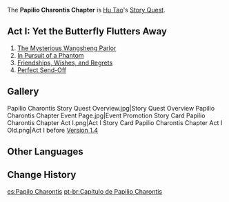 {{Chapter Infobox
|character       = Hu Tao
|short           = Papilio Charontis
|act1            = Yet the Butterfly Flutters Away
|ARReq1          = 40
|keyReq1         = 1
|archonQuestReq1 = [[Chapter I]] Act III: [[Farewell, Archaic Lord]]
}}
The '''Papilio Charontis Chapter''' is [[Hu Tao]]'s [[Story Quest]].

==Act I: Yet the Butterfly Flutters Away==
{{Main|Yet the Butterfly Flutters Away}}
{{Description|The spear opens the path to the afterlife, and the butterflies bridge this world and the next.<br />Wangsheng Funeral Parlor has overseen countless funerals for Liyue's residents in its time, guiding people along the final journey they shall embark on in this realm.<br />Yes, the current guide does uphold this solemn tradition in a somewhat unorthodox fashion...<br />But fear not! No matter what your background might be, she is passionate about ensuring that every client receives the send-off they deserve.}}
# [[The Mysterious Wangsheng Parlor]]
# [[In Pursuit of a Phantom]]
# [[Friendships, Wishes, and Regrets]]
# [[Perfect Send-Off]]

==Gallery==
<gallery hideaddbutton="true" captionalign="center">
Papilio Charontis Story Quest Overview.jpg|Story Quest Overview
Papilio Charontis Chapter Event Page.jpg|Event Promotion
Story Card Papilio Charontis Chapter Act I.png|Act I
Story Card Papilio Charontis Chapter Act I Old.png|Act I before [[Version 1.4]]
</gallery>

==Other Languages==
{{Other Languages
|en      = Papilio Charontis Chapter
|zhs     = 引蝶之章
|zhs_rm  = Yǐndié zhī Zhāng
|zht     = 引蝶之章
|zht_rm  = Yǐndié zhī Zhāng
|zh_tl   = Chapter of the Guiding Butterfly
|ja      = 彼岸蝶の章
|ja_rm   = Higan Chou no Shou{{Assumed}}
|ja_tl   =
|ko      = {{tt|피안|彼岸}} 나비의 장
|ko_rm   = Pian Nabi-ui Jang
|ko_tl   = Pāramitā Butterfly's Chapter
|ko_note = The Story Quest chapter name differs from Hu Tao's constellation name. {{Lang|The additional portion|ko=피안(彼岸)|ko_rm=pian|ko_lit=the other side}} refers to {{w|pāramitā}} and seems to only be otherwise mentioned in the Japanese name.
|es      = Papilio Charontis
|fr      = Papilio Charontis
|ru      = Бабочка Харона
|ru_tl   = <!--Charon's Butterfly-->
|th      = บทแห่งผีเสื้อ
|th_rm   = Bot Haeng Phisuea
|th_tl   = Chapter of the Butterfly
|vi      = {{tt|Chương|章}} {{tt|Dẫn Điệp|引蝶}}
|vi_tl   = Guiding Butterfly Chapter
|de      = Papilio Charontis
|id      = Chapter Papilio Charontis
|pt      = Capítulo de Papilio Charontis
|pt_tl   = 
}}

==Change History==
{{Change History|1.3}}

[[es:Papilo Charontis]]
[[pt-br:Capítulo de Papilio Charontis]]
